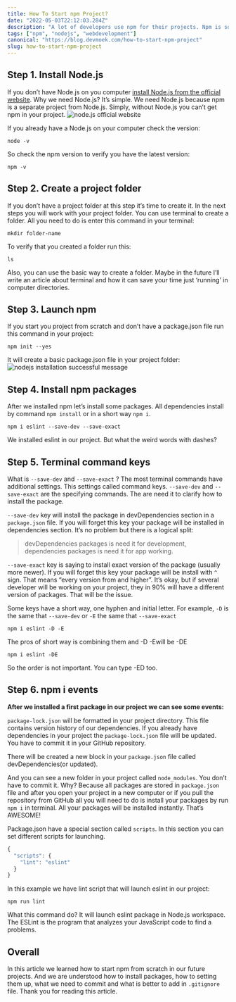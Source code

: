 ```yaml
---
title: How To Start npm Project?
date: "2022-05-03T22:12:03.284Z"
description: "A lot of developers use npm for their projects. Npm is so useful feature for programmers. So how to install npm on your machine? How to packages?"
tags: ["npm", "nodejs", "webdevelopment"]
canonical: "https://blog.devmoek.com/how-to-start-npm-project"
slug: how-to-start-npm-project
---
```


## Step 1. Install Node.js

If you don’t have Node.js on you computer [install Node.js from the official website](https://nodejs.org/en/). Why we need Node.js? It’s simple. We need Node.js because npm is a separate project from Node.js. Simply, without Node.js you can’t get npm in your project.
![node.js official website](https://dev-to-uploads.s3.amazonaws.com/uploads/articles/mzbvcg3rp686xiksra0i.png)

If you already have a Node.js on your computer check the version:

```
node -v
```

So check the npm version to verify you have the latest version:
```
npm -v
```

## Step 2. Create a project folder
If you don’t have a project folder at this step it’s time to create it. In the next steps you will work with your project folder. You can use terminal to create a folder. All you need to do is enter this command in your terminal:

```
mkdir folder-name
```

To verify that you created a folder run this:

```
ls
```

Also, you can use the basic way to create a folder. Maybe in the future I’ll write an article about terminal and how it can save your time just ‘running’ in computer directories.

## Step 3. Launch npm
If you start you project from scratch and don’t have a package.json file run this command in your project:

```
npm init --yes
```
It will create a basic package.json file in your project folder:
![nodejs installation successful message](https://dev-to-uploads.s3.amazonaws.com/uploads/articles/8rqu7vrm06otq1akwdli.png)

## Step 4. Install npm packages
After we installed npm let’s install some packages. All dependencies install by command `npm install` or in a short way `npm i`.

```
npm i eslint --save-dev --save-exact
```
We installed eslint in our project. But what the weird words with dashes?

## Step 5. Terminal command keys
What is `--save-dev` and `--save-exact` ?
The most terminal commands have additional settings. This settings called command keys.
`--save-dev` and `--save-exact` are the specifying commands. The are need it to clarify how to install the package.

`--save-dev` key will install the package in devDependencies section in a `package.json` file. If you will forget this key your package will be installed in dependencies section. It’s no problem but there is a logical split: 

> devDependencies packages is need it for development, dependencies packages is need it for app working.

`--save-exact` key is saying to install exact version of the package (usually more newer). If you will forget this key your package will be install with `^` sign. That means “every version from and higher”. It’s okay, but if several developer will be working on your project, they in 90% will have a different version of packages. That will be the issue.

Some keys have a short way, one hyphen and initial letter. For example, `-D` is the same that `--save-dev` or `-E` the same that `--save-exact`

```
npm i eslint -D -E 
```

The pros of short way is combining them and -D -Ewill be -DE

```
npm i eslint -DE 
```

So the order is not important. You can type -ED too.

## Step 6. npm i events
**After we installed a first package in our project we can see some events:**

`package-lock.json` will be formatted in your project directory. This file contains version history of our dependencies. If you already have dependencies in your project the `package-lock.json` file will be updated. You have to commit it in your GitHub repository.

There will be created a new block in your `package.json` file called devDependencies(or updated).

And you can see a new folder in your project called `node_modules`. You don’t have to commit it. Why? Because all packages are stored in `package.json` file and after you open your project in a new computer or if you pull the repository from GitHub all you will need to do is install your packages by run `npm i` in terminal. All your packages will be installed instantly. That’s AWESOME!

Package.json have a special section called `scripts`. In this section you can set different scripts for launching.

```js
{
  "scripts": {
    "lint": "eslint"
  }
}
```

In this example we have lint script that will launch eslint in our project:

```
npm run lint
```

What this command do? It will launch eslint package in Node.js workspace. The ESLint is the program that analyzes your JavaScript code to find a problems.

## Overall
In this article we learned how to start npm from scratch in our future projects. And we are understood how to install packages, how to setting them up, what we need to commit and what is better to add in `.gitignore` file. Thank you for reading this article.
